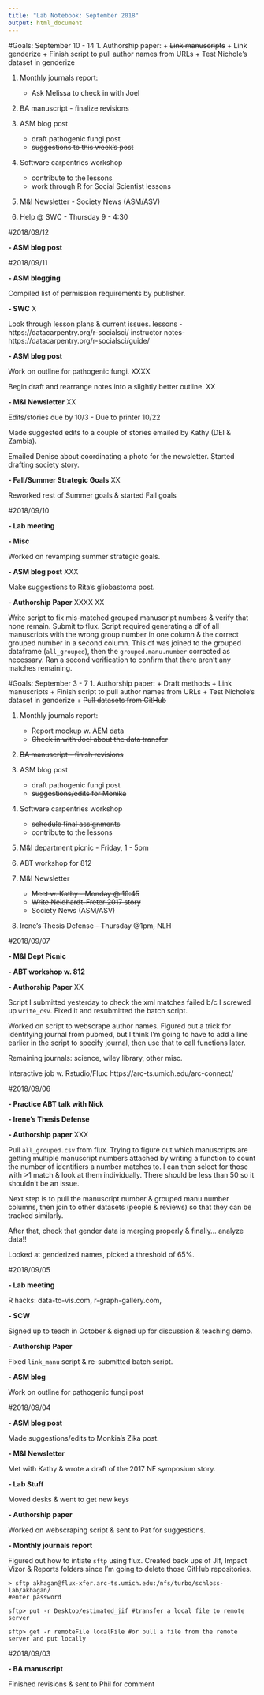 ```yaml
---
title: "Lab Notebook: September 2018"
output: html_document
---
```

#Goals: September 10 - 14
1. Authorship paper:
    + ~~Link manuscripts~~ 
    + Link genderize
    + Finish script to pull author names from URLs
    + Test Nichole's dataset in genderize

1. Monthly journals report: 
    + Ask Melissa to check in with Joel

1. BA manuscript - finalize revisions

1. ASM blog post
    + draft pathogenic fungi post
    + ~~suggestions to this week's post~~
    
1. Software carpentries workshop
    + contribute to the lessons
    + work through R for Social Scientist lessons

1. M&I Newsletter - Society News (ASM/ASV)
    
1. Help @ SWC - Thursday 9 - 4:30

#2018/09/12

**- ASM blog post**

#2018/09/11

**- ASM blogging**

Compiled list of permission requirements by publisher.

**- SWC** X

Look through lesson plans & current issues.
lessons - https://datacarpentry.org/r-socialsci/
instructor notes- https://datacarpentry.org/r-socialsci/guide/

**- ASM blog post**

Work on outline for pathogenic fungi. XXXX

Begin draft and rearrange notes into a slightly better outline. XX

**- M&I Newsletter** XX

Edits/stories due by 10/3 - Due to printer 10/22

Made suggested edits to a couple of stories emailed by Kathy (DEI & Zambia).

Emailed Denise about coordinating a photo for the newsletter. Started drafting society story.

**- Fall/Summer Strategic Goals** XX

Reworked rest of Summer goals & started Fall goals

#2018/09/10

**- Lab meeting**

**- Misc**

Worked on revamping summer strategic goals.

**- ASM blog post** XXX

Make suggestions to Rita's gliobastoma post.

**- Authorship Paper** XXXX XX

Write script to fix mis-matched grouped manuscript numbers & verify that none remain. Submit to flux. Script required generating a df of all manuscripts with the wrong group number in one column & the correct grouped number in a second column. This df was joined to the grouped dataframe (`all_grouped`), then the `grouped.manu.number` corrected as necessary. Ran a second verification to confirm that there aren't any matches remaining.

#Goals: September 3 - 7
1. Authorship paper:
    + Draft methods
    + Link manuscripts 
    + Finish script to pull author names from URLs
    + Test Nichole's dataset in genderize
    + ~~Pull datasets from GitHub~~

1. Monthly journals report: 
    + Report mockup w. AEM data
    + ~~Check in with Joel about the data transfer~~

1. ~~BA manuscript - finish revisions~~

1. ASM blog post
    + draft pathogenic fungi post
    + ~~suggestions/edits for Monika~~
    
1. Software carpentries workshop
    + ~~schedule final assignments~~
    + contribute to the lessons
    
1. M&I department picnic - Friday, 1 - 5pm

1. ABT workshop for 812 

1. M&I Newsletter
    + ~~Meet w. Kathy - Monday @ 10:45~~
    + ~~Write Neidhardt-Freter 2017 story~~
    + Society News (ASM/ASV)
    
1. ~~Irene's Thesis Defense - Thursday @1pm, NLH~~

#2018/09/07

**- M&I Dept Picnic**

**- ABT workshop w. 812**

**- Authorship Paper** XX

Script I submitted yesterday to check the xml matches failed b/c I screwed up `write_csv`. Fixed it and resubmitted the batch script.

Worked on script to webscrape author names. Figured out a trick for identifying journal from pubmed, but I think I'm going to have to add a line earlier in the script to specify journal, then use that to call functions later. 

Remaining journals: science, wiley library, other misc.

Interactive job w. Rstudio/Flux: https://arc-ts.umich.edu/arc-connect/

#2018/09/06

**- Practice ABT talk with Nick**

**- Irene's Thesis Defense**

**- Authorship paper** XXX

Pull `all_grouped.csv` from flux. Trying to figure out which manuscripts are getting multiple manuscript numbers attached by writing a function to count the number of identifiers a number matches to. I can then select for those with >1 match & look at them individually. There should be less than 50 so it shouldn't be an issue.

Next step is to pull the manuscript number & grouped manu number columns, then join to other datasets (people & reviews) so that they can be tracked similarly.

After that, check that gender data is merging properly & finally... analyze data!!

Looked at genderized names, picked a threshold of 65%.

#2018/09/05

**- Lab meeting**

R hacks: data-to-vis.com, r-graph-gallery.com, 

**- SCW**

Signed up to teach in October & signed up for discussion & teaching demo.

**- Authorship Paper**

Fixed `link_manu` script & re-submitted batch script.

**- ASM blog**

Work on outline for pathogenic fungi post

#2018/09/04

**- ASM blog post**

Made suggestions/edits to Monkia's Zika post.

**- M&I Newsletter**

Met with Kathy & wrote a draft of the 2017 NF symposium story.

**- Lab Stuff**

Moved desks & went to get new keys

**- Authorship paper**

Worked on webscraping script & sent to Pat for suggestions.

**- Monthly journals report**

Figured out how to intiate `sftp` using flux. Created back ups of JIf, Impact Vizor & Reports folders since I'm going to delete those GitHub repositories. 

```
> sftp akhagan@flux-xfer.arc-ts.umich.edu:/nfs/turbo/schloss-lab/akhagan/
#enter password

sftp> put -r Desktop/estimated_jif #transfer a local file to remote server

sftp> get -r remoteFile localFile #or pull a file from the remote server and put locally
```

#2018/09/03

**- BA manuscript**

Finished revisions & sent to Phil for comment